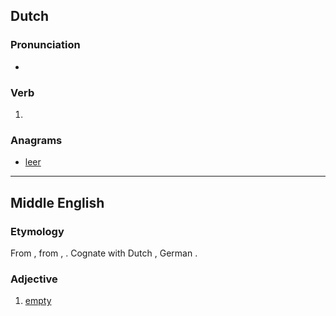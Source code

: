 {{also|lére|lerë}}

==Dutch==

===Pronunciation===
* {{rhymes|eːrə|lang=nl}}

===Verb===
{{nl-verb-form}}

# {{nl-verb form of|n=sg|t=pres|m=subj|leren}}

===Anagrams===
* [[leer#Dutch|leer]]

----

==Middle English==

===Etymology===
From {{etyl|ang|enm}} {{m|ang|*lǣre}}, from {{etyl|gem-pro|enm}} {{m|gem-pro|*lēziz}}, {{m|gem-pro|*lēzijaz}}. Cognate with Dutch {{m|nl|laar}}, German {{m|de|leer}}.

===Adjective===
{{enm-adj}}

# [[empty]]